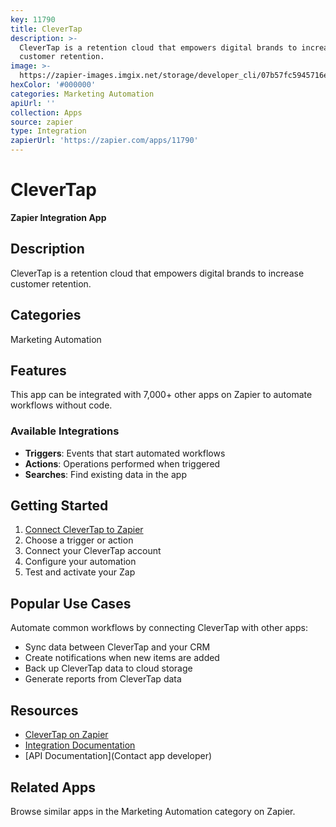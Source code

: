 ```yaml
---
key: 11790
title: CleverTap
description: >-
  CleverTap is a retention cloud that empowers digital brands to increase
  customer retention.
image: >-
  https://zapier-images.imgix.net/storage/developer_cli/07b57fc5945716ec3f437017974536f9_3.png?auto=format%2Ccompress&ixlib=python-3.0.0&q=50
hexColor: '#000000'
categories: Marketing Automation
apiUrl: ''
collection: Apps
source: zapier
type: Integration
zapierUrl: 'https://zapier.com/apps/11790'
---
```

# CleverTap

**Zapier Integration App**

## Description

CleverTap is a retention cloud that empowers digital brands to increase customer retention.

## Categories

Marketing Automation

## Features

This app can be integrated with 7,000+ other apps on Zapier to automate workflows without code.

### Available Integrations

- **Triggers**: Events that start automated workflows
- **Actions**: Operations performed when triggered
- **Searches**: Find existing data in the app

## Getting Started

1. [Connect CleverTap to Zapier](https://zapier.com/apps/11790)
2. Choose a trigger or action
3. Connect your CleverTap account
4. Configure your automation
5. Test and activate your Zap

## Popular Use Cases

Automate common workflows by connecting CleverTap with other apps:

- Sync data between CleverTap and your CRM
- Create notifications when new items are added
- Back up CleverTap data to cloud storage
- Generate reports from CleverTap data

## Resources

- [CleverTap on Zapier](https://zapier.com/apps/11790)
- [Integration Documentation](https://zapier.com/apps/11790/integrations)
- [API Documentation](Contact app developer)

## Related Apps

Browse similar apps in the Marketing Automation category on Zapier.
